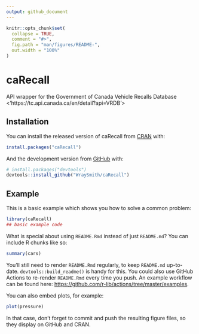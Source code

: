 ```yaml
---
output: github_document
---
```


<!-- README.md is generated from README.Rmd. Please edit that file -->

```r
knitr::opts_chunk$set(
  collapse = TRUE,
  comment = "#>",
  fig.path = "man/figures/README-",
  out.width = "100%"
)
```

# caRecall

<!-- badges: start -->
<!-- badges: end -->

API wrapper for the Government of Canada Vehicle Recalls Database <'https://tc.api.canada.ca/en/detail?api=VRDB'>

## Installation

You can install the released version of caRecall from [CRAN](https://CRAN.R-project.org) with:

``` r
install.packages("caRecall")
```

And the development version from [GitHub](https://github.com/) with:

``` r
# install.packages("devtools")
devtools::install_github("WraySmith/caRecall")
```
## Example

This is a basic example which shows you how to solve a common problem:

```r
library(caRecall)
## basic example code
```

What is special about using `README.Rmd` instead of just `README.md`? You can include R chunks like so:

```r
summary(cars)
```

You'll still need to render `README.Rmd` regularly, to keep `README.md` up-to-date. `devtools::build_readme()` is handy for this. You could also use GitHub Actions to re-render `README.Rmd` every time you push. An example workflow can be found here: <https://github.com/r-lib/actions/tree/master/examples>.

You can also embed plots, for example:

```r
plot(pressure)
```

In that case, don't forget to commit and push the resulting figure files, so they display on GitHub and CRAN.
